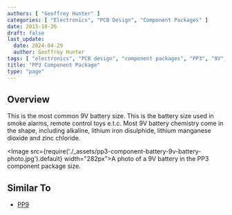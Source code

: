 ```yaml
---
authors: [ "Geoffrey Hunter" ]
categories: [ "Electronics", "PCB Design", "Component Packages" ]
date: 2015-10-26
draft: false
last_update:
  date: 2024-04-29
  author: Geoffrey Hunter
tags: [ "electronics", "PCB design", "component packages", "PP3", "9V", "battery" ]
title: "PP3 Component Package"
type: "page"
---
```


## Overview

This is the most common 9V battery size. This is the battery size used in smoke alarms, remote control toys e.t.c. Most 9V battery chemistry come in the shape, including alkaline, lithium iron disulphide, lithium manganese dioxide and zinc chloride.

<Image src={require('./_assets/pp3-component-battery-9v-battery-photo.jpg').default} width="282px">A photo of a 9V battery in the PP3 component package size.</Image>

## Similar To

* [PP9](../pp9-component-package)
